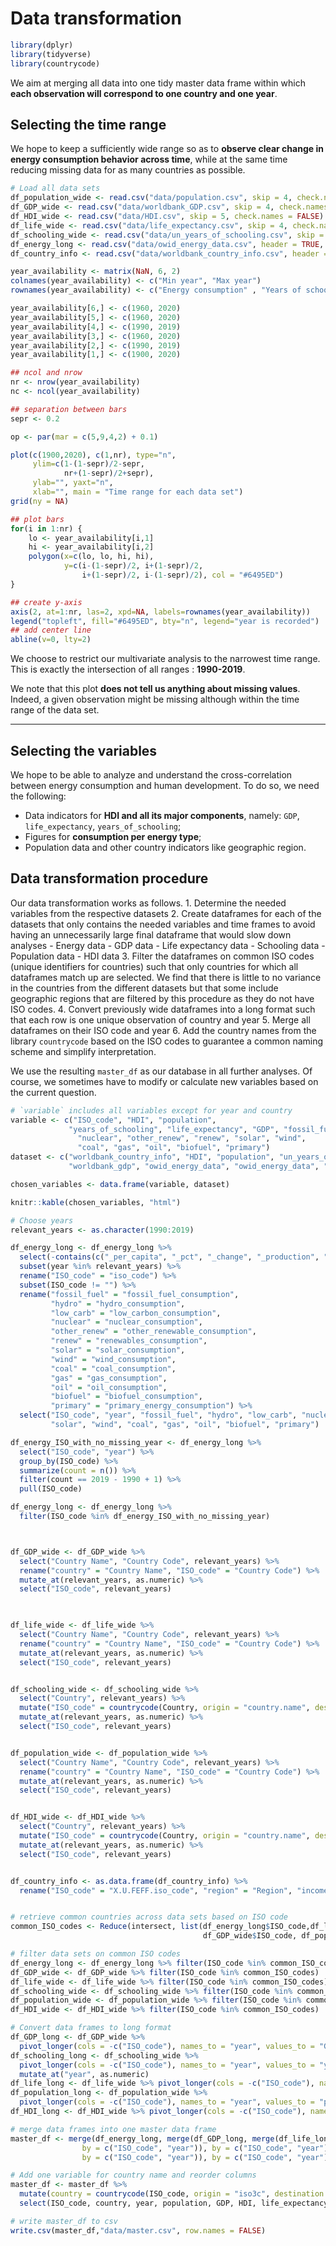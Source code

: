 # Data transformation

```r
library(dplyr)
library(tidyverse)
library(countrycode)
```

We aim at merging all data into one tidy master data frame within which **each observation will correspond to one country and one year**.

## Selecting the time range

We hope to keep a sufficiently wide range so as to **observe clear change in energy consumption behavior across time**, while at the same time reducing missing data for as many countries as possible.


```r
# Load all data sets
df_population_wide <- read.csv("data/population.csv", skip = 4, check.names = FALSE)
df_GDP_wide <- read.csv("data/worldbank_GDP.csv", skip = 4, check.names = FALSE)
df_HDI_wide <- read.csv("data/HDI.csv", skip = 5, check.names = FALSE)
df_life_wide <- read.csv("data/life_expectancy.csv", skip = 4, check.names = FALSE)
df_schooling_wide <- read.csv("data/un_years_of_schooling.csv", skip = 6, check.names = FALSE)
df_energy_long <- read.csv("data/owid_energy_data.csv", header = TRUE, stringsAsFactors = FALSE)
df_country_info <- read.csv("data/worldbank_country_info.csv", header = TRUE, stringsAsFactors = FALSE, encoding = "UTF-8")
```

```r
year_availability <- matrix(NaN, 6, 2)
colnames(year_availability) <- c("Min year", "Max year")
rownames(year_availability) <- c("Energy consumption" , "Years of schooling" , "Life expectancy" , "HDI" , "GDP", "Population")

year_availability[6,] <- c(1960, 2020)
year_availability[5,] <- c(1960, 2020)
year_availability[4,] <- c(1990, 2019)
year_availability[3,] <- c(1960, 2020)
year_availability[2,] <- c(1990, 2019)
year_availability[1,] <- c(1900, 2020)

## ncol and nrow
nr <- nrow(year_availability)
nc <- ncol(year_availability)

## separation between bars
sepr <- 0.2

op <- par(mar = c(5,9,4,2) + 0.1)

plot(c(1900,2020), c(1,nr), type="n",
     ylim=c(1-(1-sepr)/2-sepr,
            nr+(1-sepr)/2+sepr),
     ylab="", yaxt="n",
     xlab="", main = "Time range for each data set")
grid(ny = NA)

## plot bars
for(i in 1:nr) {
    lo <- year_availability[i,1]
    hi <- year_availability[i,2]
    polygon(x=c(lo, lo, hi, hi),
            y=c(i-(1-sepr)/2, i+(1-sepr)/2,
                i+(1-sepr)/2, i-(1-sepr)/2), col = "#6495ED")
}

## create y-axis
axis(2, at=1:nr, las=2, xpd=NA, labels=rownames(year_availability)) 
legend("topleft", fill="#6495ED", bty="n", legend="year is recorded")
## add center line
abline(v=0, lty=2)
```

We choose to restrict our multivariate analysis to the narrowest time range. This is exactly the intersection of all ranges : **1990-2019**.

We note that this plot **does not tell us anything about missing values**. Indeed, a given observation might be missing although within the time range of the data set.

* * *

## Selecting the variables

We hope to be able to analyze and understand the cross-correlation between energy consumption and human development. To do so, we need the following:

- Data indicators for **HDI and all its major components**, namely: `GDP`, `life_expectancy`, `years_of_schooling`;
- Figures for **consumption per energy type**;
- Population data and other country indicators like geographic region.

## Data transformation procedure

Our data transformation works as follows.
1. Determine the needed variables from the respective datasets 
2. Create dataframes for each of the datasets that only contains the needed variables and time frames to avoid having an unnecessarily large final dataframe that would slow down analyses
  - Energy data
  - GDP data
  - Life expectancy data
  - Schooling data
  - Population data
  - HDI data
3. Filter the dataframes on common ISO codes (unique identifiers for countries) such that only countries for which all dataframes match up are selected. We find that there is little to no variance in the countries from the different datasets but that some include geographic regions that are filtered by this procedure as they do not have ISO codes.
4. Convert previously wide dataframes into a long format such that each row is one unique observation of country and year
5. Merge all dataframes on their ISO code and year
6. Add the country names from the library `countrycode` based on the ISO codes to guarantee a common naming scheme and simplify interpretation.

We use the resulting `master_df` as our database in all further analyses. Of course, we sometimes have to modify or calculate new variables based on the current question.

```r
# `variable` includes all variables except for year and country
variable <- c("ISO_code", "HDI", "population", 
             "years_of_schooling", "life_expectancy", "GDP", "fossil_fuel", "hydro", "low_carb", 
               "nuclear", "other_renew", "renew", "solar", "wind", 
               "coal", "gas", "oil", "biofuel", "primary")
dataset <- c("worldbank_country_info", "HDI", "population", "un_years_of_schooling", "life_expectancy",
             "worldbank_gdp", "owid_energy_data", "owid_energy_data", "owid_energy_data", "owid_energy_data", "owid_energy_data", "owid_energy_data", "owid_energy_data", "owid_energy_data", "owid_energy_data", "owid_energy_data", "owid_energy_data", "owid_energy_data", "owid_energy_data")

chosen_variables <- data.frame(variable, dataset)

knitr::kable(chosen_variables, "html")
```

```r
# Choose years
relevant_years <- as.character(1990:2019)

df_energy_long <- df_energy_long %>% 
  select(-contains(c("_per_capita", "_pct", "_change", "_production", "_share"))) %>%
  subset(year %in% relevant_years) %>%
  rename("ISO_code" = "iso_code") %>%
  subset(ISO_code != "") %>%
  rename("fossil_fuel" = "fossil_fuel_consumption", 
         "hydro" = "hydro_consumption", 
         "low_carb" = "low_carbon_consumption", 
         "nuclear" = "nuclear_consumption", 
         "other_renew" = "other_renewable_consumption", 
         "renew" = "renewables_consumption", 
         "solar" = "solar_consumption", 
         "wind" = "wind_consumption", 
         "coal" = "coal_consumption", 
         "gas" = "gas_consumption", 
         "oil" = "oil_consumption", 
         "biofuel" = "biofuel_consumption", 
         "primary" = "primary_energy_consumption") %>%
  select("ISO_code", "year", "fossil_fuel", "hydro", "low_carb", "nuclear", "other_renew", "renew", 
         "solar", "wind", "coal", "gas", "oil", "biofuel", "primary")

df_energy_ISO_with_no_missing_year <- df_energy_long %>%
  select("ISO_code", "year") %>%
  group_by(ISO_code) %>%
  summarize(count = n()) %>%
  filter(count == 2019 - 1990 + 1) %>%
  pull(ISO_code)

df_energy_long <- df_energy_long %>%
  filter(ISO_code %in% df_energy_ISO_with_no_missing_year)



df_GDP_wide <- df_GDP_wide %>%
  select("Country Name", "Country Code", relevant_years) %>%
  rename("country" = "Country Name", "ISO_code" = "Country Code") %>%
  mutate_at(relevant_years, as.numeric) %>%
  select("ISO_code", relevant_years)
  


df_life_wide <- df_life_wide %>%
  select("Country Name", "Country Code", relevant_years) %>%
  rename("country" = "Country Name", "ISO_code" = "Country Code") %>%
  mutate_at(relevant_years, as.numeric) %>%
  select("ISO_code", relevant_years)


df_schooling_wide <- df_schooling_wide %>%
  select("Country", relevant_years) %>%
  mutate("ISO_code" = countrycode(Country, origin = "country.name", destination = "iso3c")) %>%
  mutate_at(relevant_years, as.numeric) %>%
  select("ISO_code", relevant_years)


df_population_wide <- df_population_wide %>%
  select("Country Name", "Country Code", relevant_years) %>%
  rename("country" = "Country Name", "ISO_code" = "Country Code") %>%
  mutate_at(relevant_years, as.numeric) %>%
  select("ISO_code", relevant_years)


df_HDI_wide <- df_HDI_wide %>%
  select("Country", relevant_years) %>%
  mutate("ISO_code" = countrycode(Country, origin = "country.name", destination = "iso3c")) %>%
  mutate_at(relevant_years, as.numeric) %>%
  select("ISO_code", relevant_years)


df_country_info <- as.data.frame(df_country_info) %>% 
  rename("ISO_code" = "X.U.FEFF.iso_code", "region" = "Region", "income_group" = "IncomeGroup", "special_notes" = "SpecialNotes")


# retrieve common countries across data sets based on ISO code
common_ISO_codes <- Reduce(intersect, list(df_energy_long$ISO_code,df_life_wide$ISO_code, df_schooling_wide$ISO_code, 
                                           df_GDP_wide$ISO_code, df_population_wide$ISO_code, df_HDI_wide$ISO_code))

# filter data sets on common ISO codes
df_energy_long <- df_energy_long %>% filter(ISO_code %in% common_ISO_codes)
df_GDP_wide <- df_GDP_wide %>% filter(ISO_code %in% common_ISO_codes)
df_life_wide <- df_life_wide %>% filter(ISO_code %in% common_ISO_codes)
df_schooling_wide <- df_schooling_wide %>% filter(ISO_code %in% common_ISO_codes)
df_population_wide <- df_population_wide %>% filter(ISO_code %in% common_ISO_codes)
df_HDI_wide <- df_HDI_wide %>% filter(ISO_code %in% common_ISO_codes)
```


```r
# Convert data frames to long format
df_GDP_long <- df_GDP_wide %>% 
  pivot_longer(cols = -c("ISO_code"), names_to = "year", values_to = "GDP")
df_schooling_long <- df_schooling_wide %>% 
  pivot_longer(cols = -c("ISO_code"), names_to = "year", values_to = "years_of_schooling") %>%
  mutate_at("year", as.numeric)
df_life_long <- df_life_wide %>% pivot_longer(cols = -c("ISO_code"), names_to = "year", values_to = "life_expectancy")
df_population_long <- df_population_wide %>% 
  pivot_longer(cols = -c("ISO_code"), names_to = "year", values_to = "population") 
df_HDI_long <- df_HDI_wide %>% pivot_longer(cols = -c("ISO_code"), names_to = "year", values_to = "HDI")
```

```r
# merge data frames into one master data frame
master_df <- merge(df_energy_long, merge(df_GDP_long, merge(df_life_long, merge(df_schooling_long, merge(df_population_long, df_HDI_long,
                by = c("ISO_code", "year")), by = c("ISO_code", "year")), by = c("ISO_code", "year")), 
                by = c("ISO_code", "year")), by = c("ISO_code", "year"))

# Add one variable for country name and reorder columns
master_df <- master_df %>%
  mutate(country = countrycode(ISO_code, origin = "iso3c", destination = "country.name")) %>%
  select(ISO_code, country, year, population, GDP, HDI, life_expectancy, years_of_schooling, everything())
```

```r
# write master_df to csv
write.csv(master_df,"data/master.csv", row.names = FALSE)
```




